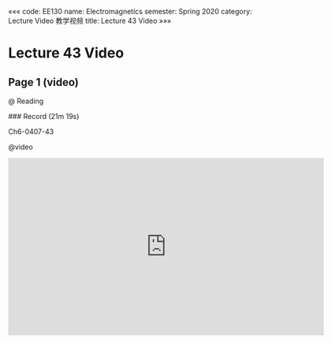 «««
code: EE130
name: Electromagnetics
semester: Spring 2020
category: Lecture Video 教学视频
title: Lecture 43 Video
»»»

# Lecture 43 Video

## Page 1 (video)

@ Reading

<div class="markdown-body">
### Record (21m 19s)

Ch6-0407-43
</div>

@video

<iframe src="https://sbbrisk.com/e/39m2of1vdo4s.html" frameborder=0 marginwidth=0 marginheight=0 scrolling=no width=640 height=360 allowfullscreen></iframe>
